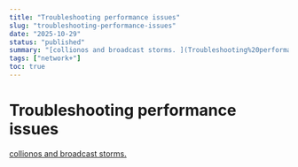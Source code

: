 ```yaml
---
title: "Troubleshooting performance issues"
slug: "troubleshooting-performance-issues"
date: "2025-10-29"
status: "published"
summary: "[collionos and broadcast storms. ](Troubleshooting%20performance%20issues/collionos%20and%20broadcast%20storms%202686f82ab00580a39f21ee78c16bdf32.md)"
tags: ["network+"]
toc: true
---
```


# Troubleshooting performance issues

[collionos and broadcast storms. ](Troubleshooting%20performance%20issues/collionos%20and%20broadcast%20storms%202686f82ab00580a39f21ee78c16bdf32.md)
